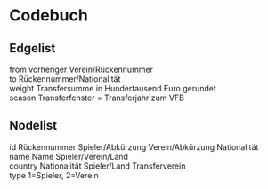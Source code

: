 # Codebuch				
## Edgelist				
from	vorheriger Verein/Rückennummer			
to	Rückennummer/Nationalität			
weight	Transfersumme in Hundertausend Euro gerundet			
season	Transferfenster = Transferjahr zum VFB			
				
## Nodelist				
id	Rückennummer Spieler/Abkürzung Verein/Abkürzung Nationalität			
name	Name Spieler/Verein/Land			
country	Nationalität Spieler/Land Transferverein			
type	1=Spieler, 2=Verein			
